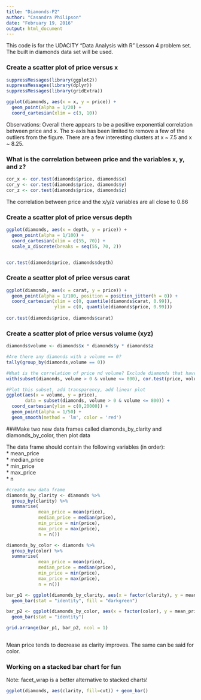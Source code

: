 ```yaml
---
title: "Diamonds-P2"
author: "Casandra Philipson"
date: "February 19, 2016"
output: html_document
---
```


This code is for the UDACITY "Data Analysis with R" Lesson 4 problem set. The built in diamonds data set will be used.

### Create a scatter plot of price versus x

```r
suppressMessages(library(ggplot2))
suppressMessages(library(dplyr))
suppressMessages(library(gridExtra))

ggplot(diamonds, aes(x = x, y = price)) +
  geom_point(alpha = 1/20) +
  coord_cartesian(xlim = c(3, 10))

```

Observations: Overall there appears to be a positive exponential correlation between price and x. The x-axis has been limited to remove a few of the outliers from the figure. There are a few interesting clusters at x ~ 7.5 and x ~ 8.25.

### What is the correlation between price and the variables x, y, and z?

```r

cor_x <- cor.test(diamonds$price, diamonds$x)
cor_y <- cor.test(diamonds$price, diamonds$y)
cor_z <- cor.test(diamonds$price, diamonds$z)

```

The correlation between price and the x/y/z variables are all close to 0.86

### Create a scatter plot of price versus depth

```r

ggplot(diamonds, aes(x = depth, y = price)) +
  geom_point(alpha = 1/100) +
  coord_cartesian(xlim = c(55, 70)) +
  scale_x_discrete(breaks = seq(55, 70, 2))


cor.test(diamonds$price, diamonds$depth)
```

### Create a scatter plot of price versus carat

```r

ggplot(diamonds, aes(x = carat, y = price)) +
  geom_point(alpha = 1/100, position = position_jitter(h = 0)) +
  coord_cartesian(xlim = c(0, quantile(diamonds$carat, 0.99)),
                  ylim = c(0, quantile(diamonds$price, 0.99)))
    
cor.test(diamonds$price, diamonds$carat)
```


### Create a scatter plot of price versus volume (x*y*z)

```r

diamonds$volume <- diamonds$x * diamonds$y * diamonds$z

#Are there any diamonds with a volume == 0?
tally(group_by(diamonds,volume == 0))

#What is the correlation of price nd volume? Exclude diamonds that have volume of 0 or are greater than or equal to 800.
with(subset(diamonds, volume > 0 & volume <= 800), cor.test(price, volume))

#Plot this subset, add transparency, add linear plot
ggplot(aes(x = volume, y = price), 
       data = subset(diamonds, volume > 0 & volume <= 800)) +
  coord_cartesian(ylim = c(0,20000)) +
  geom_point(alpha = 1/50) +
  geom_smooth(method = 'lm', color = 'red')

```

###Make two new data frames called diamonds_by_clarity and diamonds_by_color, then plot data 

The data frame should contain the following variables (in order):  
* mean_price  
* median_price  
* min_price  
* max_price  
* n  

```r
#create new data frame
diamonds_by_clarity <- diamonds %>%
  group_by(clarity) %>%
  summarise(
            mean_price = mean(price),
            median_price = median(price),
            min_price = min(price),
            max_price = max(price),
            n = n())

diamonds_by_color <- diamonds %>%
  group_by(color) %>%
  summarise(
            mean_price = mean(price),
            median_price = median(price),
            min_price = min(price),
            max_price = max(price),
            n = n())

bar_p1 <- ggplot(diamonds_by_clarity, aes(x = factor(clarity), y = mean_price)) +
  geom_bar(stat = "identity", fill = "darkgreen")

bar_p2 <- ggplot(diamonds_by_color, aes(x = factor(color), y = mean_price)) +
  geom_bar(stat = "identity")

grid.arrange(bar_p1, bar_p2, ncol = 1)
  
```

Mean price tends to decrease as clarity improves. The same can be said for color.

### Working on a stacked bar chart for fun
Note: facet_wrap is a better alternative to stacked charts!  

```r
ggplot(diamonds, aes(clarity, fill=cut)) + geom_bar()
```